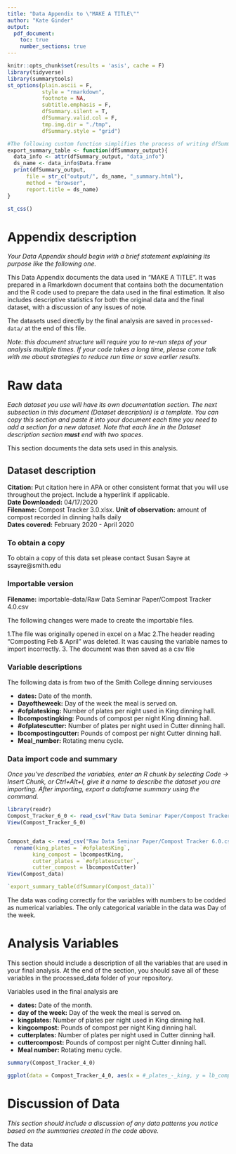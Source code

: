 ```yaml
---
title: "Data Appendix to \"MAKE A TITLE\""
author: "Kate Ginder"
output: 
  pdf_document:
    toc: true
    number_sections: true
---
```

```r
knitr::opts_chunk$set(results = 'asis', cache = F)
library(tidyverse)
library(summarytools)
st_options(plain.ascii = F,
           style = "rmarkdown",
           footnote = NA,
           subtitle.emphasis = F,
           dfSummary.silent = T,
           dfSummary.valid.col = F,
           tmp.img.dir = "./tmp",
           dfSummary.style = "grid")

#The following custom function simplifies the process of writing dfSummaries to html files
export_summary_table <- function(dfSummary_output){
  data_info <- attr(dfSummary_output, "data_info")
  ds_name <- data_info$Data.frame
  print(dfSummary_output,
      file = str_c("output/", ds_name, "_summary.html"),
      method = "browser",
      report.title = ds_name)
}
```

```r
st_css()
```


# Appendix description
*Your Data Appendix should begin with a brief statement explaining its purpose like the following one.*

This Data Appendix documents the data used in "MAKE A TITLE". It was prepared in a Rmarkdown document that contains both the documentation and the R code used to prepare the data used in the final estimation. It also includes descriptive statistics for both the original data and the final dataset, with a discussion of any issues of note.

The datasets used directly by the final analysis are saved in `processed-data/` at the end of this file.

*Note: this document structure will require you to re-run steps of your analysis multiple times. If your code takes a long time, please come talk with me about strategies to reduce run time or save earlier results.*



# Raw data
*Each dataset you use will have its own documentation section. The next subsection in this document (Dataset description) is a template. You can copy this section and paste it into your document each time you need to add a section for a new dataset. Note that each line in the Dataset description section __must__ end with two spaces.* 

This section documents the data sets used in this analysis.

## Dataset description
**Citation:** Put citation here in APA or other consistent format that you will use throughout the project. Include a hyperlink if applicable.  
**Date Downloaded:** 04/17/2020  
**Filename:** Compost Tracker 3.0.xlsx. 
**Unit of observation:** amount of compost recorded in dinning halls daily  
**Dates covered:**  February 2020 - April 2020  

### To obtain a copy

To obtain a copy of this data set please contact Susan Sayre at ssayre@smith.edu

### Importable version

**Filename:** importable-data/Raw Data Seminar Paper/Compost Tracker 4.0.csv

The following changes were made to create the importable files.

1.The file was originally opened in excel on a Mac
2.The header reading "Composting Feb & April" was deleted.  It was causing the variable names to import incorrectly.
3. The document was then saved as a csv file

### Variable descriptions

The following data is from two of the Smith College dinning serviouses

- **dates:** Date of the month.  
- **Dayoftheweek:** Day of the week the meal is served on.
- **#ofplatesking:** Number of plates per night used in King dinning hall. 
- **lbcompostingking:** Pounds of compost per night King dinning hall.
- **#ofplatescutter:** Number of plates per night used in Cutter dinning hall. 
- **lbcompostingcutter:** Pounds of compost per night Cutter dinning hall.
- **Meal_number:** Rotating menu cycle. 

### Data import code and summary

*Once you've described the variables, enter an R chunk by selecting Code -> Insert Chunk, or Ctrl+Alt+I, give it a name to describe the dataset you are importing. After importing, export a dataframe summary using the command.*


```r
library(readr)
Compost_Tracker_6_0 <- read_csv("Raw Data Seminar Paper/Compost Tracker 6.0.csv")
View(Compost_Tracker_6_0)


Compost_data <- read_csv("Raw Data Seminar Paper/Compost Tracker 6.0.csv")  %>%
  rename(king_plates = `#ofplatesKing`,
        king_compost = lbcompostKing,
        cutter_plates = `#ofplatescutter`,
        cutter_compost = lbcompostCutter)
View(Compost_data)

`export_summary_table(dfSummary(Compost_data))`
```

The data was coding correctly for the variables with numbers to be codded as numerical variables.  The only categorical variable in the data was Day of the week.

# Analysis Variables

This section should include a description of all the variables that are used in your final analysis. At the end of the section, you should save all of these variables in the processed_data folder of your repository.

Variables used in the final analysis are

- **dates:** Date of the month.  
- **day of the week:** Day of the week the meal is served on.
- **kingplates:** Number of plates per night used in King dinning hall. 
- **kingcompost:** Pounds of compost per night King dinning hall.
- **cutterplates:** Number of plates per night used in Cutter dinning hall. 
- **cuttercompost:** Pounds of compost per night Cutter dinning hall.
- **Meal number:** Rotating menu cycle.


```r
summary(Compost_Tracker_4_0)

```


```r
ggplot(data = Compost_Tracker_4_0, aes(x = #_plates_-_king, y = lb_compost_-_King)) + geom_point() + geom_smooth(method = "lm")
```







# Discussion of Data

*This section should include a discussion of any data patterns you notice based on the summaries created in the code above.*

The data 


































